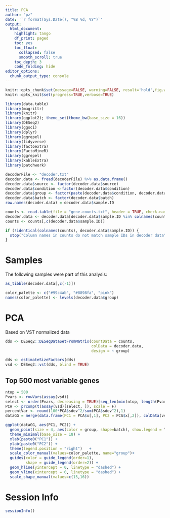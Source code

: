 ```yaml
---
title: PCA
author: "pz"
date: '`r format(Sys.Date(), "%B %d, %Y")`'
output:
  html_document:
    highlight: tango
    df_print: paged
    toc: yes
    toc_float:
      collapsed: false
      smooth_scroll: true
    toc_depth: 3
    code_folding: hide
editor_options:
  chunk_output_type: console
---
```



```r
knitr::opts_chunk$set(message=FALSE, warning=FALSE, result='hold',fig.width=8,tidy=TRUE, cache=FALSE)
knitr::opts_knit$set(progress=TRUE,verbose=TRUE)
```

```r
library(data.table)
library(magrittr)
library(knitr)
library(ggplot2); theme_set(theme_bw(base_size = 16))
library(DESeq2)
library(ggsci)
library(dplyr)
library(ggrepel)
library(tidyverse)
library(factoextra)
library(FactoMineR)
library(ggrepel)
library(kableExtra)
library(patchwork)
```



```r
decoderFile <- "decoder.txt"
decoder.data <- fread(decoderFile) %>% as.data.frame()
decoder.data$source <- factor(decoder.data$source)
decoder.data$condition <-factor(decoder.data$condition)
decoder.data$group <- factor(paste(decoder.data$condition, decoder.data$source, sep="_"))
decoder.data$batch <- factor(decoder.data$batch)
row.names(decoder.data) = decoder.data$sample.ID
```

```r
counts <- read.table(file = "gene.counts.txt", header = TRUE, check.names=FALSE, row.names=1)
decoder.data <- decoder.data[decoder.data$sample.ID %in% colnames(counts),]
counts <- counts[,c(decoder.data$sample.ID)]

if (!identical(colnames(counts), decoder.data$sample.ID)) {
  stop("Column names in counts do not match sample IDs in decoder data")
}
```

# Samples

The following samples were part of this analysis:

```r
as_tibble(decoder.data[,c(-1)])
```

```r
color_palette <- c("#99c4ab", "#8898fa", "pink")
names(color_palette) <- levels(decoder.data$group)
```

# PCA {.tabset}

Based on VST normalized data

```r
dds <- DESeq2::DESeqDataSetFromMatrix(countData = counts, 
                                      colData = decoder.data, 
                                      design = ~ group)

dds <- estimateSizeFactors(dds)
vsd <- DESeq2::vst(dds, blind = TRUE)
```

## Top 500 most variable genes {.tabset}


```r
ntop = 500
Pvars <- rowVars(assay(vsd))
select <- order(Pvars, decreasing = TRUE)[seq_len(min(ntop, length(Pvars)))]
PCA <- prcomp(t(assay(vsd)[select, ]), scale = F)
percentVar <- round(100*PCA$sdev^2/sum(PCA$sdev^2),1)
dataGG = merge(data.frame(PC1 = PCA$x[,1], PC2 = PCA$x[,2]), colData(vsd), by="row.names") %>% as.data.frame()

ggplot(dataGG, aes(PC1, PC2)) + 
  geom_point(size = 4, aes(color = group, shape=batch), show.legend = T) + 
  theme_minimal(base_size = 18) +
  xlab(paste0("PC1")) + 
  ylab(paste0("PC2")) + 
  theme(legend.position = "right")   + 
  scale_color_manual(values=color_palette, name="group")+
  guides(color = guide_legend(order=1),
         shape = guide_legend(order=2)) +
  geom_hline(yintercept = 0, linetype = "dashed") +
  geom_vline(xintercept = 0, linetype = "dashed") +
  scale_shape_manual(values=c(15,16))
```


# Session Info
```r
sessionInfo()
```